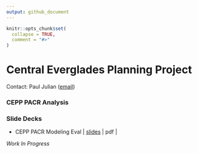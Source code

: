 ```yaml
---
output: github_document
---
```


<!-- README.md is generated from README.Rmd. Please edit that file -->

```r
knitr::opts_chunk$set(
  collapse = TRUE,
  comment = "#>"
)
```

# Central Everglades Planning Project 

Contact: Paul Julian ([email](mailto:pauljulianphd@gmail.com))

### CEPP PACR Analysis

### Slide Decks

* CEPP PACR Modeling Eval | [slides](https://sccf-tech.github.io/CEPP_ModelEval/slides/SCCF_CEPP_Eval.html) | pdf |

*Work In Progress*



